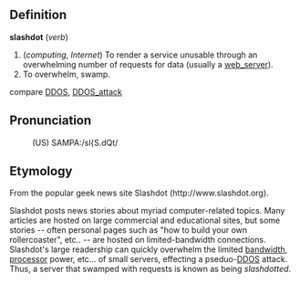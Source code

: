 ==Definition==

'''slashdot''' (''verb'')
# (''computing'', ''Internet'') To render a service unusable through an overwhelming number of requests for data (usually a [[web_server]]).
# To overwhelm, swamp.

compare [[DDOS]], [[DDOS_attack]]

==Pronunciation==
:(US) SAMPA:/sl{S.dQt/

==Etymology==

From the popular geek news site Slashdot (http://www.slashdot.org).

Slashdot posts news stories about myriad computer-related topics.  Many articles are hosted on large commercial and educational sites, but some stories -- often personal pages such as "how to build your own rollercoaster", etc.. -- are hosted on limited-bandwidth connections.  Slashdot's large readership can quickly overwhelm the limited [[bandwidth]], [[processor]] power, etc... of small servers, effecting a pseduo-[[DDOS]] attack.  Thus, a server that swamped with requests is known as being ''slashdotted''.